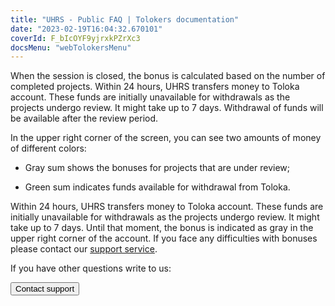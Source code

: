 ```yaml
---
title: "UHRS - Public FAQ | Tolokers documentation"
date: "2023-02-19T16:04:32.670101"
coverId: F_bIcOYF9yjrxkPZrXc3
docsMenu: "webTolokersMenu"
---
```



<UHRSContent/>

<Cut title="When will I get a bonus?">

When the session is closed, the bonus is calculated based on the number of completed projects. Within 24 hours, UHRS transfers money to Toloka account. These funds are initially unavailable for withdrawals as the projects undergo review. It might take up to 7 days. Withdrawal of funds will be available after the review period.

In the upper right corner of the screen, you can see two amounts of money of different colors:

- Gray sum shows the bonuses for projects that are under review;

- Green sum indicates funds available for withdrawal from Toloka.

</Cut>

<Cut title="I didn't receive the payment for the project. Why?">

Within 24 hours, UHRS transfers money to Toloka account. These funds are initially unavailable for withdrawals as the projects undergo review. It might take up to 7 days. Until that moment, the bonus is indicated as gray in the upper right corner of the account. If you face any difficulties with bonuses please contact our [support service](../troubleshooting/support?form-source=uhrs-faq#contact).

</Cut>

If you have other questions write to us:

<Button view="defaultInverse" size="l" type="link" url="../troubleshooting/support?form-source=uhrs-faq#contact">Contact support</Button>
